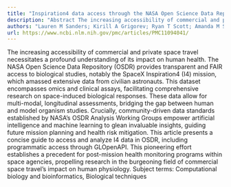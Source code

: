 ```yaml
---
title: "Inspiration4 data access through the NASA Open Science Data Repository"
description: "Abstract The increasing accessibility of commercial and private space travel necessitates a profound understanding of its impact on human health. The NASA Open Science Data Repository (OSDR) provides ..."
authors: "Lauren M Sanders; Kirill A Grigorev; Ryan T Scott; Amanda M Saravia-Butler; San-huei Lai Polo; Rachel Gilbert; Eliah G Overbey; JangKeun Kim; Christopher E Mason; Sylvain V Costes"
url: https://www.ncbi.nlm.nih.gov/pmc/articles/PMC11094041/
---
```


The increasing accessibility of commercial and private space travel necessitates a profound understanding of its impact on human health. The NASA Open Science Data Repository (OSDR) provides transparent and FAIR access to biological studies, notably the SpaceX Inspiration4 (I4) mission, which amassed extensive data from civilian astronauts. This dataset encompasses omics and clinical assays, facilitating comprehensive research on space-induced biological responses. These data allow for multi-modal, longitudinal assessments, bridging the gap between human and model organism studies. Crucially, community-driven data standards established by NASA’s OSDR Analysis Working Groups empower artificial intelligence and machine learning to glean invaluable insights, guiding future mission planning and health risk mitigation. This article presents a concise guide to access and analyze I4 data in OSDR, including programmatic access through GLOpenAPI. This pioneering effort establishes a precedent for post-mission health monitoring programs within space agencies, propelling research in the burgeoning field of commercial space travel’s impact on human physiology. Subject terms: Computational biology and bioinformatics, Biological techniques
